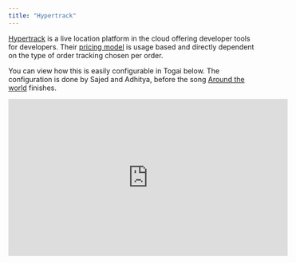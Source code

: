 ```yaml
---
title: "Hypertrack"
---
```

[Hypertrack](https://hypertrack.com/) is a live location platform in the cloud offering developer tools for developers. Their [pricing model](https://hypertrack.com/pricing) is usage based and directly dependent on the type of order tracking chosen per order.

You can view how this is easily configurable in Togai below. The configuration is done by Sajed and Adhitya, before the song [Around the world](https://www.youtube.com/watch?v=K0HSD_i2DvA) finishes.
 

<iframe
  width="560"
  height="315"
  src="https://www.youtube.com/embed/wL9MexViAKU"
  title="YouTube video player"
  frameBorder="0"
  allow="accelerometer; autoplay; clipboard-write; encrypted-media; gyroscope; picture-in-picture"
  allowFullScreen
></iframe>